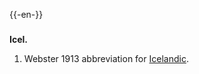 {{-en-}}

==={{abbreviation}}===
'''Icel.'''
#Webster 1913 abbreviation for [[Icelandic]].

{{dontlinkhere}}